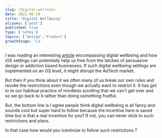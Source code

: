 ```yaml
---
slug: /digital-wellness
date: 2021-06-29
title: 'Digital Wellbeing'
aliases: ['post']
published: true
type: ['notes']
topics: ['Design','Product']
growthStage: 'L1'
---
```


I was reading an interesting [article](https://potential.app/ios-15-humane) encompassing digital wellbeing and how iOS settings can potentially help us free from the latches of persuasive design or addiction based businesses. If such digital wellbeing settings are implemented on an OS level, it might disrupt the AdTech market.

But then if you think about it we often many of us break our own rules and revoke the restrictions even though we actually want to restrict it. It has got to to our habitual practice of mindless scrolling that we can't get over and so we go back to it rather than doing something fruitful.

But, the bottom line is I agree people think digital wellbeing is all fancy and sounds cool but super hard to follow because the incentive here is saved time but is that a real incentive for you? If not, you can never stick to such restrictions and plans.

In that case how would you icentivize to follow such restrictions ?